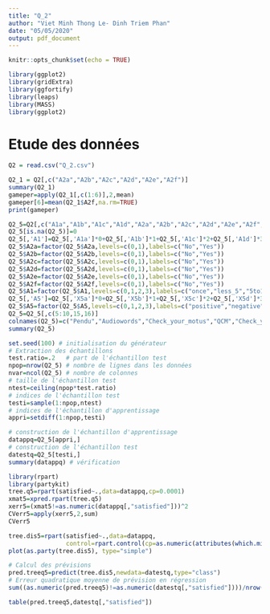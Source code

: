 ---
title: "Q_2"
author: "Viet Minh Thong Le- Dinh Triem Phan"
date: "05/05/2020"
output: pdf_document
---

```{r setup, include=FALSE}
knitr::opts_chunk$set(echo = TRUE)
```


```{r echo=FALSE, r,echo=F}
library(ggplot2)
library(gridExtra)
library(ggfortify)
library(leaps)
library(MASS)
library(ggplot2)
```

# Etude des données 


```{r}
Q2 = read.csv("Q_2.csv")
```


```{r}
Q2_1 = Q2[,c("A2a","A2b","A2c","A2d","A2e","A2f")]
summary(Q2_1)
gameper=apply(Q2_1[,c(1:6)],2,mean)
gameper[6]=mean(Q2_1$A2f,na.rm=TRUE)
print(gameper)
```



```{r}
Q2_5=Q2[,c("A1a","A1b","A1c","A1d","A2a","A2b","A2c","A2d","A2e","A2f","X5a","X5b","X5c","X5d")]
Q2_5[is.na(Q2_5)]=0
Q2_5[,'A1']=Q2_5[,'A1a']*0+Q2_5[,'A1b']*1+Q2_5[,'A1c']*2+Q2_5[,'A1d']*3
Q2_5$A2a=factor(Q2_5$A2a,levels=c(0,1),labels=c("No","Yes"))
Q2_5$A2b=factor(Q2_5$A2b,levels=c(0,1),labels=c("No","Yes"))
Q2_5$A2c=factor(Q2_5$A2c,levels=c(0,1),labels=c("No","Yes"))
Q2_5$A2d=factor(Q2_5$A2d,levels=c(0,1),labels=c("No","Yes"))
Q2_5$A2e=factor(Q2_5$A2e,levels=c(0,1),labels=c("No","Yes"))
Q2_5$A2f=factor(Q2_5$A2f,levels=c(0,1),labels=c("No","Yes"))
Q2_5$A1=factor(Q2_5$A1,levels=c(0,1,2,3),labels=c("once","less_5","5to10","more_10"))
Q2_5[,'A5']=Q2_5[,'X5a']*0+Q2_5[,'X5b']*1+Q2_5[,'X5c']*2+Q2_5[,'X5d']*3
Q2_5$A5=factor(Q2_5$A5,levels=c(0,1,2,3),labels=c("positive","negative","average","no_idea"))
Q2_5=Q2_5[,c(5:10,15,16)]
colnames(Q2_5)=c("Pendu","Audiowords","Check_your_motus","QCM","Check_your_taboo","Flashcards","frequency","satisfied")
summary(Q2_5)
```


```{r}
set.seed(100) # initialisation du générateur
# Extraction des échantillons
test.ratio=.2   # part de l'échantillon test
npop=nrow(Q2_5) # nombre de lignes dans les données
nvar=ncol(Q2_5) # nombre de colonnes
# taille de l'échantillon test
ntest=ceiling(npop*test.ratio) 
# indices de l'échantillon test
testi=sample(1:npop,ntest)
# indices de l'échantillon d'apprentissage
appri=setdiff(1:npop,testi)
```

```{r}

# construction de l'échantillon d'apprentissage
datappq=Q2_5[appri,]
# construction de l'échantillon test 
datestq=Q2_5[testi,] 
summary(datappq) # vérification
```




```{r echo=FALSE}
library(rpart)
library(partykit)
tree.q5=rpart(satisfied~.,data=datappq,cp=0.0001)
xmat5=xpred.rpart(tree.q5)
xerr5=(xmat5!=as.numeric(datappq[,"satisfied"]))^2
CVerr5=apply(xerr5,2,sum)
CVerr5
```




```{r echo=FALSE}
tree.dis5=rpart(satisfied~.,data=datappq,
                control=rpart.control(cp=as.numeric(attributes(which.min(CVerr5))$names)))
plot(as.party(tree.dis5), type="simple")
```

```{r}
# Calcul des prévisions
pred.treeq5=predict(tree.dis5,newdata=datestq,type="class") 
# Erreur quadratique moyenne de prévision en régression
sum((as.numeric(pred.treeq5)!=as.numeric(datestq[,"satisfied"])))/nrow(datestq)
```

```{r}
table(pred.treeq5,datestq[,"satisfied"])
```






